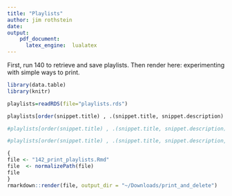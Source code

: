 ```yaml
---
title: "Playlists"
author: jim rothstein
date: 
output:  
    pdf_document:
      latex_engine:  lualatex  
---
```


\footnotesize
First, run 140 to retrieve and save playlists.
Then render here:  experimenting with simple ways to print.



```r

library(data.table)
library(knitr)

playlists=readRDS(file="playlists.rds")

playlists[order(snippet.title) , .(snippet.title, snippet.description) ] 

#playlists[order(snippet.title) , .(snippet.title, snippet.description) ] %>% knitr::kable()

#playlists[order(snippet.title) , .(snippet.title, snippet.description, contentDetails.totalItemCount)] %>% knitr::kable()

```


```r
{
file <- "142_print_playlists.Rmd"
file  <- normalizePath(file)
file
}
rmarkdown::render(file, output_dir = "~/Downloads/print_and_delete")
```

